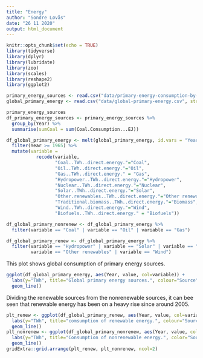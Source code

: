 ```yaml
---
title: "Energy"
author: "Sondre Løvås"
date: "26 11 2020"
output: html_document
---
```


```r
knitr::opts_chunk$set(echo = TRUE)
library(tidyverse)
library(dplyr)
library(lubridate)
library(zoo)
library(scales)
library(reshape2)
library(ggplot2)
```

```r
primary_energy_sources <- read.csv("data/primary-energy-consumption-by-source.csv", stringsAsFactors = FALSE)
global_primary_energy <- read.csv("data/global-primary-energy.csv", stringsAsFactors = FALSE)
```

```r
primary_energy_sources
df_primary_energy_sources <- primary_energy_sources %>%
  group_by(Year) %>%
  summarise(sumCoal = sum(Coal.Consumption...EJ))
```

```r
df_global_primary_energy <- melt(global_primary_energy, id.vars = "Year") %>%
  filter(Year >= 1965) %>%
  mutate(variable =
           recode(variable,
                  "Coal..TWh..direct.energy."="Coal",
                  "Oil..TWh..direct.energy."="Oil",
                  "Gas..TWh..direct.energy." = "Gas",
                  "Hydropower..TWh..direct.energy."="Hydropower",
                  "Nuclear..TWh..direct.energy."="Nuclear",
                  "Solar..TWh..direct.energy."="Solar",
                  "Other.renewables..TWh..direct.energy."="Other renewables",
                  "Traditional.biomass..TWh..direct.energy."="Biomass",
                  "Wind..TWh..direct.energy."="Wind",
                  "Biofuels..TWh..direct.energy." = "Biofuels"))

df_global_primary_nonrenew <- df_global_primary_energy %>%
  filter(variable == "Coal" | variable == "Oil" | variable == "Gas")

df_global_primary_renew <- df_global_primary_energy %>%
  filter(variable == "Hydropower" | variable == "Solar" | variable == "nuclear" | 
         variable == "Other renewables" | variable == "Wind")
```


This plot shows global consumption of primary energy sources. 
```r
ggplot(df_global_primary_energy, aes(Year, value, col=variable)) + 
  labs(y="TWh", title="Global primary energy sources.", colour="Source") +
  geom_line()
```

Dividing the renewable sources from the nonrenewable sources, it can bee seen that renewable energy has been on a heavy rise since around 2005. 
```r
plt_renew <- ggplot(df_global_primary_renew, aes(Year, value, col=variable)) + 
  labs(y="TWh", title="comsumption of renewable energy.", colour="Source") + 
  geom_line()
plt_nonrenew <- ggplot(df_global_primary_nonrenew, aes(Year, value, col=variable)) +
  labs(y="TWh", title="Consumption of nonrenewable energy.", color="Source") +
  geom_line()
gridExtra::grid.arrange(plt_renew, plt_nonrenew, ncol=2)
```

